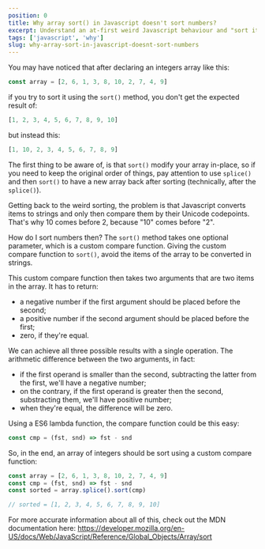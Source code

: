 ```yaml
---
position: 0
title: Why array sort() in Javascript doesn't sort numbers?
excerpt: Understand an at-first weird Javascript behaviour and "sort it out".
tags: ['javascript', 'why']
slug: why-array-sort-in-javascript-doesnt-sort-numbers
---
```


You may have noticed that after declaring an integers array like this:

```jsx
const array = [2, 6, 1, 3, 8, 10, 2, 7, 4, 9]
```

if you try to sort it using the `sort()` method, you don't get the expected result of:

```jsx
[1, 2, 3, 4, 5, 6, 7, 8, 9, 10]
```

but instead this:

```jsx
[1, 10, 2, 3, 4, 5, 6, 7, 8, 9]
```

The first thing to be aware of, is that `sort()` modify your array in-place, so if you need to keep the original order of things, pay attention to use `splice()` and then `sort()` to have a new array back after sorting (technically, after the `splice()`).

Getting back to the weird sorting, the problem is that Javascript converts items to strings and only then compare them by their Unicode codepoints. That's why 10 comes before 2, because "10" comes before "2".

How do I sort numbers then?
The `sort()` method takes one optional parameter, which is a custom compare function. Giving the custom compare function to `sort()`, avoid the items of the array to be converted in strings.

This custom compare function then takes two arguments that are two items in the array. It has to return:

  - a negative number if the first argument should be placed before the second;
  - a positive number if the second argument should be placed before the first;
  - zero, if they're equal.

We can achieve all three possible results with a single operation. The arithmetic difference between the two arguments, in fact:

- if the first operand is smaller than the second, subtracting the latter from the first, we'll have a negative number;
- on the contrary, if the first operand is greater then the second, substracting them, we'll have positive number;
- when they're equal, the difference will be zero.

Using a ES6 lambda function, the compare function could be this easy:

```jsx
const cmp = (fst, snd) => fst - snd
```

So, in the end, an array of integers should be sort using a custom compare function:

```jsx
const array = [2, 6, 1, 3, 8, 10, 2, 7, 4, 9]
const cmp = (fst, snd) => fst - snd
const sorted = array.splice().sort(cmp)

// sorted = [1, 2, 3, 4, 5, 6, 7, 8, 9, 10]
```

For more accurate information about all of this, check out the MDN documentation here: https://developer.mozilla.org/en-US/docs/Web/JavaScript/Reference/Global_Objects/Array/sort
